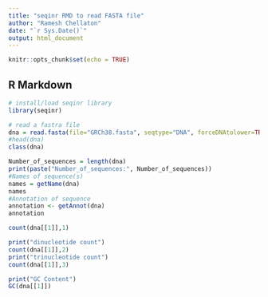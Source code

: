 ```yaml
---
title: "seqinr RMD to read FASTA file"
author: "Ramesh Chellaton"
date: "`r Sys.Date()`"
output: html_document
---
```


```r
knitr::opts_chunk$set(echo = TRUE)
```

## R Markdown

```r
# install/load seqinr library
library(seqinr)
```
```r
# read a fastra file
dna = read.fasta(file="GRCh38.fasta", seqtype="DNA", forceDNAtolower=TRUE)
#head(dna)
class(dna)
```

```r
Number_of_sequences = length(dna)
print(paste("Number_of_sequences:", Number_of_sequences))
#Names of sequence(s)
names = getName(dna)
names
#Annotation of sequence
annotation <- getAnnot(dna)
annotation
```

```r
count(dna[[1]],1)
```

```r
print("dinucleotide count")
count(dna[[1]],2)
print("trinucleotide count")
count(dna[[1]],3)

print("GC Content")
GC(dna[[1]])
```
